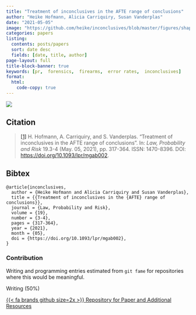 ```yaml
---
title: "Treatment of inconclusives in the AFTE range of conclusions"
author: "Heike Hofmann, Alicia Carriquiry, Susan Vanderplas"
date: "2021-05-05"
image: "https://github.com/heike/inconclusives/blob/master/figures/shape-overview-study-1.png?raw=true"
categories: papers
listing:
  contents: posts/papers
  sort: date desc
  fields: [date, title, author]
page-layout: full
title-block-banner: true
keywords: [pr,  forensics,  firearms,  error rates,  inconclusives]
format:
  html:
    code-copy: true
---
```

 
![](https://github.com/heike/inconclusives/blob/master/figures/shape-overview-study-1.png?raw=true){.preview-image}
 
## Citation
> <a name=bib-inconclusives></a>[[1]](#cite-inconclusives) H. Hofmann, A. Carriquiry, and S. Vanderplas. “Treatment of inconclusives in the AFTE range of conclusions”. In: _Law, Probability and Risk_ 19.3-4 (May. 05, 2021), pp. 317-364. ISSN: 1470-8396. DOI: [https://doi.org/10.1093/lpr/mgab002](https://doi.org/https%3A%2F%2Fdoi.org%2F10.1093%2Flpr%2Fmgab002).

::: {.callout-note collapse='true'}
## Bibtex
```
@article{inconclusives,
  author = {Heike Hofmann and Alicia Carriquiry and Susan Vanderplas},
  title = {{Treatment of inconclusives in the {AFTE} range of conclusions}},
  journal = {Law, Probability and Risk},
  volume = {19},
  number = {3-4},
  pages = {317-364},
  year = {2021},
  month = {05},
  doi = {https://doi.org/10.1093/lpr/mgab002},
}
```
:::



### Contribution

Writing and programming entries estimated from `git fame` for repositories where this would be meaningful.

Writing (50\%)

[{{< fa brands github size=2x >}} Repository for Paper and Additional Resources](https://github.com/heike/inconclusives){.btn .btn-tip role="button"}
